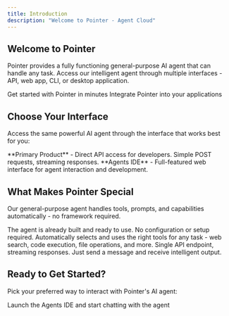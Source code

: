 ```yaml
---
title: Introduction
description: "Welcome to Pointer - Agent Cloud"
---
```


## Welcome to Pointer

Pointer provides a fully functioning general-purpose AI agent that can handle any task. Access our intelligent agent through multiple interfaces - API, web app, CLI, or desktop application.

<CardGroup cols={2}>
  <Card
    title="Quick Start"
    icon="rocket"
    href="/quickstart"
  >
    Get started with Pointer in minutes
  </Card>
  <Card
    title="API Reference"
    icon="code"
    href="/api-reference/introduction"
  >
    Integrate Pointer into your applications
  </Card>
</CardGroup>

## Choose Your Interface

Access the same powerful AI agent through the interface that works best for you:

<CardGroup cols={2}>
  <Card
    title="Agents API"
    icon="robot"
    href="/api-reference/introduction"
  >
    **Primary Product** - Direct API access for developers. Simple POST requests, streaming responses.
  </Card>
  <Card
    title="Agents IDE"
    icon="globe"
    href="https://trypointer.com"
  >
    **Agents IDE** - Full-featured web interface for agent interaction and development.
  </Card>
</CardGroup>

## What Makes Pointer Special

Our general-purpose agent handles tools, prompts, and capabilities automatically - no framework required.

<CardGroup cols={2}>
  <Card
    title="Fully Autonomous"
    icon="robot"
    href="/api-reference/introduction"
  >
    The agent is already built and ready to use. No configuration or setup required.
  </Card>
  <Card
    title="Intelligent Tool Usage"
    icon="tools"
    href="/api-reference/endpoint/get"
  >
    Automatically selects and uses the right tools for any task - web search, code execution, file operations, and more.
  </Card>
  <Card
    title="Simple Integration"
    icon="plug"
    href="/development"
  >
    Single API endpoint, streaming responses. Just send a message and receive intelligent output.
  </Card>
</CardGroup>

## Ready to Get Started?

Pick your preferred way to interact with Pointer's AI agent:

<CardGroup cols={1}>
  <Card
    title="Try the Web App"
    icon="external-link"
    href="https://trypointer.com"
  >
    Launch the Agents IDE and start chatting with the agent
  </Card>
</CardGroup>

